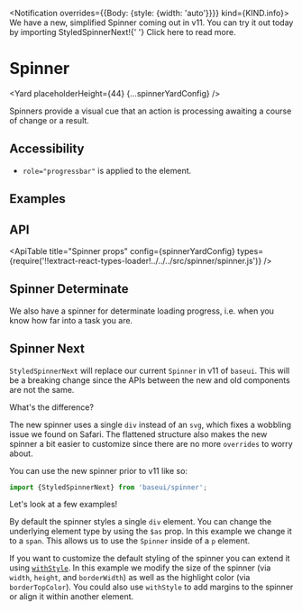 <!--
Copyright (c) 2018-2020 Uber Technologies, Inc.

This source code is licensed under the MIT license found in the
LICENSE file in the root directory of this source tree.
-->









<Notification overrides={{Body: {style: {width: 'auto'}}}} kind={KIND.info}>
  We have a new, simplified Spinner coming out in v11. You can try it out today
  by importing StyledSpinnerNext!{' '}
  <StyledLink href="#spinner-next">Click here to read more</StyledLink>.
</Notification>

# Spinner

<Yard placeholderHeight={44} {...spinnerYardConfig} />

Spinners provide a visual cue that an action is processing awaiting a course of change or a result.

## Accessibility

- `role="progressbar"` is applied to the element.

## Examples

<Example title="Spinner basic usage" path="spinner/basic.js">
  <SpinnerBasic />
</Example>

<Example title="Spinner with Negative Color" path="spinner/negative.js">
  <SpinnerNegative />
</Example>

<Example title="Spinner with different size" path="spinner/with-size.js">
  <SpinnerWithSize />
</Example>

<Example title="Spinner With Overrides" path="spinner/with-overrides.js">
  <SpinnerWithOverrides />
</Example>

## API

<ApiTable
  title="Spinner props"
  config={spinnerYardConfig}
  types={require('!!extract-react-types-loader!../../../src/spinner/spinner.js')}
/>

<Exports
  component={SpinnerExports}
  title="Spinner exports"
  path="baseui/spinner"
/>

## Spinner Determinate

We also have a spinner for determinate loading progress, i.e. when you know how far into a task you are.

<Example title="Determinate" path="spinner/determinate.js">
  <SpinnerDeterminate />
</Example>

## Spinner Next

`StyledSpinnerNext` will replace our current `Spinner` in v11 of `baseui`. This will be a breaking change since the APIs between the new and old components are not the same.

What's the difference?

The new spinner uses a single `div` instead of an `svg`, which fixes a wobbling issue we found on Safari. The flattened structure also makes the new spinner a bit easier to customize since there are no more `overrides` to worry about.

You can use the new spinner prior to v11 like so:

```js
import {StyledSpinnerNext} from 'baseui/spinner';
```

Let's look at a few examples!

<Example title="Basic" path="spinner/next-basic.js">
  <SpinnerNextBasic />
</Example>

<Example title="Sizes" path="spinner/next-size.js">
  <SpinnerNextSize />
</Example>

<Example title="Element" path="spinner/next-span.js">
  <SpinnerNextSpan />
</Example>

By default the spinner styles a single `div` element. You can change the underlying element type by using the `$as` prop. In this example we change it to a `span`. This allows us to use the `Spinner` inside of a `p` element.

<Example title="Customizing" path="spinner/next-custom.js">
  <SpinnerNextCustom />
</Example>

If you want to customize the default styling of the spinner you can extend it using [`withStyle`](/blog/base-web-v8/#themed-withstyle-function). In this example we modify the size of the spinner (via `width`, `height`, and `borderWidth`) as well as the highlight color (via `borderTopColor`). You could also use `withStyle` to add margins to the spinner or align it within another element.
